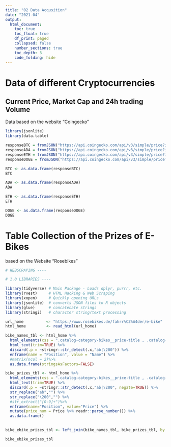 ```yaml
---
title: "02 Data Acqusition"
date: "2021-04"
output:
  html_document:
    toc: true
    toc_float: true
    df_print: paged
    collapsed: false
    number_sections: true
    toc_depth: 3
    code_folding: hide
---
```

# Data of different Cryptocurrencies
## Current Price, Market Cap and 24h trading Volume
Data based on the website "Coingecko"
```r
library(jsonlite)
library(data.table)

responseBTC = fromJSON("https://api.coingecko.com/api/v3/simple/price?ids=bitcoin&vs_currencies=EUR&include_market_cap=true&include_24hr_vol=true")
responseADA = fromJSON("https://api.coingecko.com/api/v3/simple/price?ids=ethereum&vs_currencies=EUR&include_market_cap=true&include_24hr_vol=true")
responseETH = fromJSON("https://api.coingecko.com/api/v3/simple/price?ids=cardano&vs_currencies=EUR&include_market_cap=true&include_24hr_vol=true")
responseDOGE = fromJSON("https://api.coingecko.com/api/v3/simple/price?ids=dogecoin&vs_currencies=EUR&include_market_cap=true&include_24hr_vol=true")

BTC <- as.data.frame(responseBTC)
BTC

ADA <- as.data.frame(responseADA)
ADA

ETH <- as.data.frame(responseETH)
ETH

DOGE <- as.data.frame(responseDOGE)
DOGE
```
# Table Collection of the Prizes of E-Bikes
based on the Website "Rosebikes"
```r
# WEBSCRAPING ----

# 1.0 LIBRARIES ----

library(tidyverse) # Main Package - Loads dplyr, purrr, etc.
library(rvest)     # HTML Hacking & Web Scraping
library(xopen)     # Quickly opening URLs
library(jsonlite)  # converts JSON files to R objects
library(glue)      # concatenate strings
library(stringi)   # character string/text processing

url_home          <- "https://www.rosebikes.de/fahrr%C3%A4der/e-bike"
html_home         <- read_html(url_home)

bike_names_tbl <- html_home %>%
  html_elements(css = ".catalog-category-bikes__price-title , .catalog-category-bikes__title-text") %>%
  html_text(trim=TRUE) %>%
  discard(.p = ~stringr::str_detect(.x,"ab|\200")) %>%
  enframe(name = "Position", value = "Name") %>%
  #matrix(ncol = 2)%>%
  as.data.frame(stringsAsFactors=FALSE) 

bike_prizes_tbl <- html_home %>%
  html_elements(css = ".catalog-category-bikes__price-title , .catalog-category-bikes__title-text") %>%
  html_text(trim=TRUE) %>%
  discard(.p = ~stringr::str_detect(.x,"ab|\200", negate=TRUE)) %>%
  str_replace("ab","") %>%
  str_replace("\200","") %>%
  #str_extract("[0-9]+")%>%
  enframe(name="Position", value="Price") %>%
  mutate(price_num = Price %>% readr::parse_number()) %>%
  as.data.frame() 

  
bike_ebike_prizes_tbl <- left_join(bike_names_tbl, bike_prizes_tbl, by = "Position")

bike_ebike_prizes_tbl
  
```
